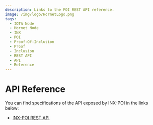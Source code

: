 ```yaml
---
description: Links to the POI REST API reference.
image: /img/logo/HornetLogo.png
tags:
  - IOTA Node
  - Hornet Node
  - INX
  - POI
  - Proof-Of-Inclusion
  - Proof
  - Inclusion
  - REST API
  - API
  - Reference
---
```


# API Reference

You can find specifications of the API exposed by INX-POI in the links below:

- [INX-POI REST API](https://editor.swagger.io/?url=https://raw.githubusercontent.com/iotaledger/inx-poi/develop/rest-api.yaml)
